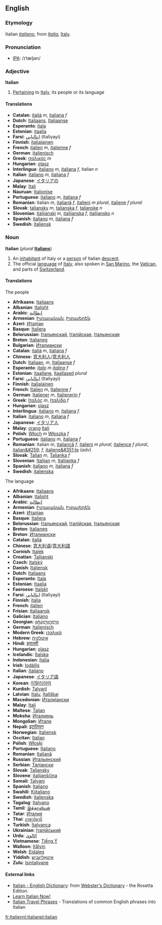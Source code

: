 {{wikipedia2|Italian language}}
==English==
===Etymology=== 
Italian ''[[italiano]]'', from ''[[Italia]]'', [[Italy]].

===Pronunciation===
*[[IPA]]: /ɪˈtæljən/

===Adjective===
'''Italian'''

#[[Pertain]]ing to [[Italy]], its people or its language

====Translations====
*'''Catalan''': [[italià]] ''m'', [[italiana]] ''f''
*'''Dutch''': [[Italiaans]], [[Italiaanse]]
*'''Esperanto''': [[itala]]
*'''Estonian''': [[itaalia]]
*'''Farsi''': [[ايتاليايي]] (Italiyayi)
*'''Finnish''': [[italialainen]]
*'''French''': [[italien]] ''m'', [[italienne]] ''f''
*'''German''': [[italienisch]]
*'''Greek''': [[ιταλικός]] ''m''
*'''Hungarian''': [[olasz]]
*'''Interlingua''': [[italiano]]  ''m'', [[italiana]]  ''f'', italian ''n''
*'''Italian''': [[italiano]] ''m'',  [[italiana]]  ''f''
*'''Japanese''': [[イタリア]]の
*'''Malay''': [[Itali]]
*'''Nauruan''': [[Italionise]]
*'''Portuguese''': [[italiano]] ''m'', [[italiana]] ''f''
*'''Romanian''': italian ''m'', [[italiană]] ''f'', [[italieni]] ''m plural'', [[italiene]] ''f plural''
*'''Slovak''': [[taliansky]] ''m'', [[talianska]] ''f'', [[talianske]] ''n''
*'''Slovenian''': [[italijanski]] ''m'', [[italijanska]] ''f'', [[italijansko]] ''n''
*'''Spanish''': [[italiano]] ''m'', [[italiana]]  ''f''
*'''Swedish''': [[italiensk]]

===Noun===
'''Italian''' (''plural'' '''[[Italians]]''')

#An [[inhabitant]] of Italy or a [[person]] of Italian [[descent]].
#The official [[language]] of [[Italy]], also spoken in [[San Marino]], the [[Vatican]], and parts of [[Switzerland]].

====Translations====
The people
*'''Afrikaans''': [[Italiaans]]
*'''Albanian''': [[Italisht]]
*'''Arabic''': [[إيطالية]]
*'''Armenian''': [[Իտալական]], [[Իտալերեն]]
*'''Azeri''': [[Италјан]]
*'''Basque''': [[Italiera]]
*'''Belorussian''': [[Італьянскай]], [[Італійская]], [[Італьянская]]
*'''Breton''': [[Italianeg]]
*'''Bulgarian''': [[Италиански]]
*'''Catalan''': [[italià]] ''m'', [[italiana]] ''f''
*'''Chinese''': [[意大利人]]/[[意大利人]]
*'''Dutch''': [[Italiaan]], ''m'', [[Italiaanse]] ''f''
*'''Esperanto''': ''[[italo]]'' ''m'' ''[[italino]]'' ''f''
*'''Estonian''': [[itaallane]], [[itaallased]] ''plural''
*'''Farsi''': [[ايتاليايي]] (Italiyayi)
*'''Finnish''': [[italialainen]]
*'''French''': [[Italien]] ''m'', [[Italienne]] ''f''
*'''German''': [[Italiener]] ''m'', [[Italienerin]] ''f''
*'''Greek''': [[Ιταλός]] ''m'', [[Ιταλίδα]] ''f''
*'''Hungarian''': [[olasz]]
*'''Interlingua''': [[italiano]]  ''m'', [[italiana]]  ''f''.
*'''Italian''': [[italiano]] ''m'', [[italiana]] ''f''
*'''Japanese''': [[イタリア人]]
*'''Malay''': [[orang]] [[Itali]] 
*'''Polish''': [[Włoch]] ''m''  [[Włoszka]] ''f''
*'''Portuguese''': [[italiano]] ''m'', [[italiana]] ''f''
*'''Romanian''': italian ''m'', [[italiancă]] ''f'', [[italieni]] ''m plural'', [[italience]] ''f plural'', [[italian&#259;]] ''f'', [[italiene&#351;te]] (''adv'')<!--remove the adverb from here-->
*'''Slovak''': [[Talian#Slovak|Talian]] ''m'', [[Talianka#Slovak|Talianka]] ''f''
*'''Slovenian''': [[Italijan]] ''m'', [[Italijanka]] ''f''
*'''Spanish''': [[italiano]]  ''m'', [[italiana]]  ''f''
*'''Swedish''': [[italienska]]

The language
*'''Afrikaans''': [[Italiaans]]
*'''Albanian''': [[Italisht]]
*'''Arabic''': [[إيطالية]]
*'''Armenian''': [[Իտալական]], [[Իտալերեն]]
*'''Azeri''': [[Италјан]]
*'''Basque''': [[Italiera]]
*'''Belorussian''': [[Італьянскай]], [[Італійская]], [[Італьянская]]
*'''Breton''': [[Italianeg]]
*'''Breton''': [[Италиански]]
*'''Catalan''': [[italià]] {{m}}
*'''Chinese''': [[意大利语]]/[[意大利語]]
*'''Cornish''': [[Italek]]
*'''Croatian''': [[Talijanski]]
*'''Czech''': [[Italský]]
*'''Danish''': [[Italiensk]]
*'''Dutch''': [[Italiaans]]
*'''Esperanto'''{{eo}}: [[Itala]]
*'''Estonian''': [[Itaalia]]
*'''Faeroese''': [[Italskt]]
*'''Farsi''': [[ايتاليايي]] (Italiyayi)
*'''Finnish''': [[italia]]
*'''French''': [[italien]] {{m}}
*'''Frisian''': [[Italjaansk]]
*'''Galician''': [[Italiano]]
*'''Georgian''': [[იტალიელი]]
*'''German''': [[Italienisch]] {{n}}
*'''Modern Greek''': [[ιταλικά]]
*'''Hebrew''': [[איטלקית]]
*'''Hindi''': [[इतालवी]]
*'''Hungarian''': [[olasz]]
*'''Icelandic''': [[Ítalska]]
*'''Indonesian''': [[Italia]]
*'''Irish''': [[Iodáilis]]
*'''Italian''': [[italiano]] {{m}}
*'''Japanese''': [[イタリア語]]
*'''Korean''': [[이탈리아어]]
*'''Kurdish''': [[Talyanî]]
*'''Latvian''': [[Italų]], [[Itališkai]]
*'''Macedonian''': [[Италијански]]
*'''Malay''': [[Itali]]
*'''Maltese''': [[Taljan]]
*'''Moksha''': [[Италиень]]
*'''Mongolian''': [[Итали]]
*'''Nepali''': [[इटालियन]]
*'''Norwegian''': [[Italiensk]]
*'''Occitan''': [[Italian]]
*'''Polish''': [[Włoski]]
*'''Portuguese''': [[Italiano]]
*'''Romanian''': [[Italiană]]
*'''Russian''': [[Итальянский]]
*'''Serbian''': [[Талјански]]
*'''Slovak''': [[Taliansky]]
*'''Slovene''': [[italijanščina]] {{f}}
*'''Somali''': [[Talyani]]
*'''Spanish''': [[Italiano]]
*'''Swahili''': [[Kiitaliano]]
*'''Swedish''': [[italienska]]
*'''Tagalog''': [[Italyano]]
*'''Tamil''': [[இத்தாலியன்]]
*'''Tatar''': [[Италия]]
*'''Thai''': [[ภาษาอิตาลี]]
*'''Turkish''': [[İtalyanca]]
*'''Ukrainian''': [[Італійський]]
*'''Urdu''': [[اٹالوي]]
*'''Vietnamese''': [[Tiếng Ý]]
*'''Walloon''': [[Itålyin]]
*'''Welsh''': [[Eidaleg]]
*'''Yiddish''': [[איטאַליעניש]]
*'''Zulu''': [[Isintaliyane]]

==== External links====
{{interwiktionary|code=it}}
*[http://www.websters-online-dictionary.org/definition/Italian-english/ Italian - English Dictionary]: from [http://www.websters-online-dictionary.org/ Webster's Dictionary] - the Rosetta Edition.
*[http://www.learn-italian-now.com Learn Italian Now!]
*[http://www.canuckabroad.com/language/italian.shtml Italian Travel Phrases] - Translations of common English phrases into Italian

[[fr:Italien]][[nl:Italian]][[pl:italian]]